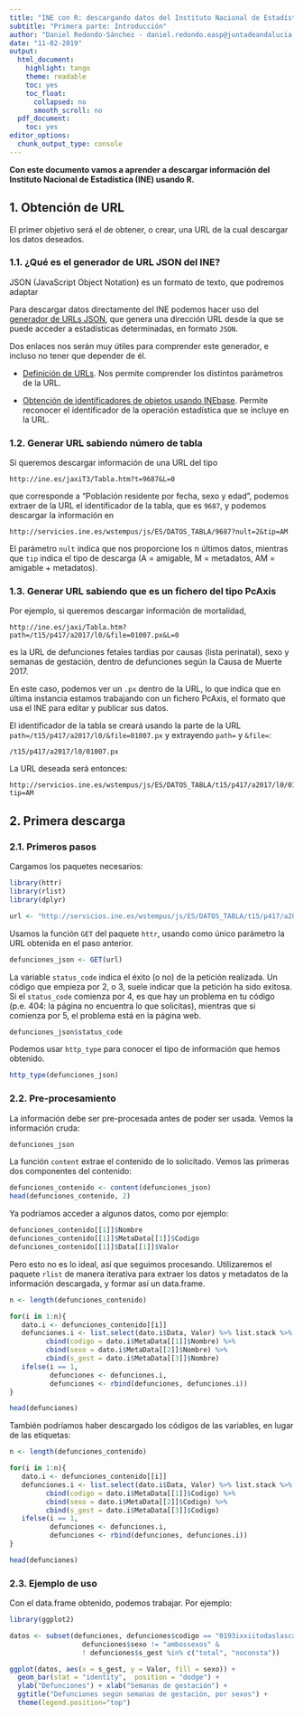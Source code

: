 ---
title: "INE con R: descargando datos del Instituto Nacional de Estadística desde R"
subtitle: "Primera parte: Introducción"
author: "Daniel Redondo-Sánchez - daniel.redondo.easp@juntadeandalucia.es"
date: "11-02-2019"
output:
  html_document:
    highlight: tango
    theme: readable    
    toc: yes
    toc_float:
      collapsed: no
      smooth_scroll: no
  pdf_document:
    toc: yes
editor_options: 
  chunk_output_type: console
---

**Con este documento vamos a aprender a descargar información del Instituto Nacional de Estadística (INE) usando R.**

## 1. Obtención de URL

El primer objetivo será el de obtener, o crear, una URL de la cual descargar los datos deseados.

### 1.1. ¿Qué es el generador de URL JSON del INE?

JSON (JavaScript Object Notation) es un formato de texto, que podremos adaptar 

Para descargar datos directamente del INE podemos hacer uso del [generador de URLs JSON](https://www.ine.es/dyngs/DataLab/manual.html?cid=66), que genera una dirección URL desde la que se puede acceder a estadísticas determinadas, en formato `JSON`.

Dos enlaces nos serán muy útiles para comprender este generador, e incluso no tener que depender de él.

* [Definición de URLs](https://www.ine.es/dyngs/DataLab/manual.html?cid=47). Nos permite comprender los distintos parámetros de la URL.

* [Obtención de identificadores de objetos usando INEbase](https://www.ine.es/dyngs/DataLab/es/manual.html?cid=1259945947403). Permite reconocer el identificador de la operación estadística que se incluye en la URL.

### 1.2. Generar URL sabiendo número de tabla

Si queremos descargar información de una URL del tipo

```{}
http://ine.es/jaxiT3/Tabla.htm?t=9687&L=0
```

que corresponde a "Población residente por fecha, sexo y edad", podemos extraer de la URL el identificador de la tabla, que es `9687`, y podemos descargar la información en 

```{}
http://servicios.ine.es/wstempus/js/ES/DATOS_TABLA/9687?nult=2&tip=AM
```

El parámetro `nult` indica que nos proporcione los n últimos datos, mientras que `tip` indica el tipo de descarga (A = amigable, M = metadatos, AM = amigable + metadatos).

### 1.3. Generar URL sabiendo que es un fichero del tipo PcAxis 

Por ejemplo, si queremos descargar información de mortalidad,

```{}
http://ine.es/jaxi/Tabla.htm?path=/t15/p417/a2017/l0/&file=01007.px&L=0
```

es la URL de defunciones fetales tardías por causas (lista perinatal), sexo y semanas de gestación, dentro de defunciones según la Causa de Muerte 2017.

En este caso, podemos ver un `.px` dentro de la URL, lo que indica que en última instancia estamos trabajando con un fichero PcAxis, el formato que usa el INE para editar y publicar sus datos.

El identificador de la tabla se creará usando la parte de la URL `path=/t15/p417/a2017/l0/&file=01007.px` y extrayendo `path=` y `&file=`:


```{}
/t15/p417/a2017/l0/01007.px
```

La URL deseada será entonces:

```{}
http://servicios.ine.es/wstempus/js/ES/DATOS_TABLA/t15/p417/a2017/l0/01007.px?tip=AM
```

## 2. Primera descarga

### 2.1. Primeros pasos

Cargamos los paquetes necesarios:
```{r message=FALSE}
library(httr)
library(rlist)
library(dplyr)
```

```{r}
url <- "http://servicios.ine.es/wstempus/js/ES/DATOS_TABLA/t15/p417/a2017/l0/01007.px?tip=AM"
```

Usamos la función `GET` del paquete `httr`, usando como único parámetro la URL obtenida en el paso anterior.

```{r peticion}
defunciones_json <- GET(url)
```

La variable `status_code` indica el éxito (o no) de la petición realizada. Un código que empieza por 2, o 3, suele indicar que la petición ha sido exitosa. Si el `status_code` comienza por 4, es que hay un problema en tu código (p.e. 404: la página no encuentra lo que solicitas), mientras que si comienza por 5, el problema está en la página web.

```{r}
defunciones_json$status_code
```

Podemos usar `http_type` para conocer el tipo de información que hemos obtenido.

```{r}
http_type(defunciones_json)
```

### 2.2. Pre-procesamiento

La información debe ser pre-procesada antes de poder ser usada. Vemos la información cruda:

```{r}
defunciones_json
```

La función `content` extrae el contenido de lo solicitado. Vemos las primeras dos componentes del contenido:

```{r}
defunciones_contenido <- content(defunciones_json)
head(defunciones_contenido, 2)
```

Ya podríamos acceder a algunos datos, como por ejemplo:

```{r}
defunciones_contenido[[1]]$Nombre
defunciones_contenido[[1]]$MetaData[[1]]$Codigo
defunciones_contenido[[1]]$Data[[1]]$Valor
```

Pero esto no es lo ideal, así que seguimos procesando. Utilizaremos el paquete `rlist` de manera iterativa para extraer los datos y metadatos de la información descargada, y formar así un data.frame.

```{r}
n <- length(defunciones_contenido)

for(i in 1:n){
   dato.i <- defunciones_contenido[[i]]
   defunciones.i <- list.select(dato.i$Data, Valor) %>% list.stack %>%
         cbind(codigo = dato.i$MetaData[[1]]$Nombre) %>%
         cbind(sexo = dato.i$MetaData[[2]]$Nombre) %>%
         cbind(s_gest = dato.i$MetaData[[3]]$Nombre)
   ifelse(i == 1,
          defunciones <- defunciones.i,
          defunciones <- rbind(defunciones, defunciones.i))
}

head(defunciones)
```

También podríamos haber descargado los códigos de las variables, en lugar de las etiquetas:

```{r}
n <- length(defunciones_contenido)

for(i in 1:n){
   dato.i <- defunciones_contenido[[i]]
   defunciones.i <- list.select(dato.i$Data, Valor) %>% list.stack %>%
         cbind(codigo = dato.i$MetaData[[1]]$Codigo) %>%
         cbind(sexo = dato.i$MetaData[[2]]$Codigo) %>%
         cbind(s_gest = dato.i$MetaData[[3]]$Codigo)
   ifelse(i == 1,
          defunciones <- defunciones.i,
          defunciones <- rbind(defunciones, defunciones.i))
}

head(defunciones)
```

### 2.3. Ejemplo de uso

Con el data.frame obtenido, podemos trabajar. Por ejemplo:

```{r}
library(ggplot2)

datos <- subset(defunciones, defunciones$codigo == "0193ixxiitodaslascausas" &
                  defunciones$sexo != "ambossexos" &
                  ! defunciones$s_gest %in% c("total", "noconsta"))

ggplot(datos, aes(x = s_gest, y = Valor, fill = sexo)) +
  geom_bar(stat = "identity",  position = "dodge") +
  ylab("Defunciones") + xlab("Semanas de gestación") +
  ggtitle("Defunciones según semanas de gestación, por sexos") +
  theme(legend.position="top")
```